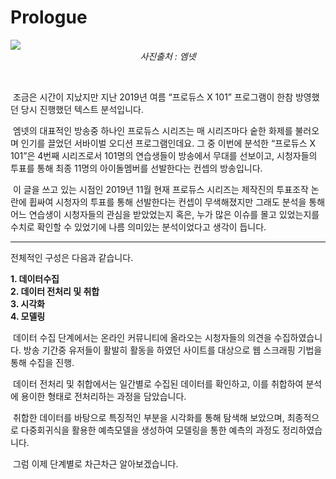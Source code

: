 # Prologue 

![](C:/Users/JDW/Desktop/GIT/produceX101/img_source/producex1/final.jpg)
<center>*사진출처 : 엠넷*</center>   
<br>
   
&nbsp;조금은 시간이 지났지만 지난 2019년 여름 "프로듀스 X 101" 프로그램이 한참 방영했던 당시 진행했던 텍스트 분석입니다.
   
&nbsp;엠넷의 대표적인 방송중 하나인 프로듀스 시리즈는 매 시리즈마다 숱한 화제를 불러오며 인기를 끌었던 서바이벌 오디션 프로그램인데요. 그 중 이번에 분석한 "프로듀스 X 101"은 4번째 시리즈로서 101명의 연습생들이 방송에서 무대를 선보이고, 시청자들의 투표를 통해 최종 11명의 아이돌멤버를 선발한다는 컨셉의 방송입니다. 
   
&nbsp;이 글을 쓰고 있는 시점인 2019년 11월 현재 프로듀스 시리즈는 제작진의 투표조작 논란에 휩싸여 시청자의 투표를 통해 선발한다는 컨셉이 무색해졌지만 그래도 분석을 통해 어느 연습생이 시청자들의 관심을 받았었는지 혹은, 누가 많은 이슈를 몰고 있었는지를 수치로 확인할 수 있었기에 나름 의미있는 분석이었다고 생각이 듭니다. 
 
***

전체적인 구성은 다음과 같습니다. 
   
**1. 데이터수집**   
**2. 데이터 전처리 및 취합**   
**3. 시각화**   
**4. 모델링**   
   
&nbsp;데이터 수집 단계에서는 온라인 커뮤니티에 올라오는 시청자들의 의견을 수집하였습니다. 방송 기간중 유저들이 활발히 활동을 하였던 사이트를 대상으로 웹 스크래핑 기법을 통해 수집을 진행. 
   
&nbsp;데이터 전처리 및 취합에서는 일간별로 수집된 데이터를 확인하고, 이를 취합하여 분석에 용이한 형태로 전처리하는 과정을 담았습니다. 
   
&nbsp;취합한 데이터를 바탕으로 특징적인 부분을 시각화를 통해 탐색해 보았으며, 최종적으로 다중회귀식을 활용한 예측모델을 생성하여 모델링을 통한 예측의 과정도 정리하였습니다. 
   
&nbsp;그럼 이제 단계별로 차근차근 알아보겠습니다. 
